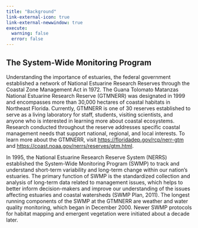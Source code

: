---
title: "Background"
link-external-icon: true
link-external-newwindow: true
execute:
  warning: false
  error: false
---

## The System-Wide Monitoring Program

Understanding the importance of estuaries, the federal government established a network of National Estuarine Research Reserves through the Coastal Zone Management Act in 1972. The Guana Tolomato Matanzas National Estuarine Research Reserve (GTMNERR) was designated in 1999 and encompasses more than 30,000 hectares of coastal habitats in Northeast Florida. Currently, GTMNERR is one of 30 reserves established to serve as a living laboratory for staff, students, visiting scientists, and anyone who is interested in learning more about coastal ecosystems. Research conducted throughout the reserve addresses specific coastal management needs that support national, regional, and local interests. To learn more about the GTMNERR, visit <https://floridadep.gov/rcp/nerr-gtm> and <https://coast.noaa.gov/nerrs/reserves/gtm.html>.

In 1995, the National Estuarine Research Reserve System (NERRS) established the System-Wide Monitoring Program (SWMP) to track and understand short-term variability and long-term change within our nation's estuaries. The primary function of SWMP is the standardized collection and analysis of long-term data related to management issues, which helps to better inform decision-makers and improve our understanding of the issues affecting estuaries and coastal watersheds (SWMP Plan, 2011). The longest running components of the SWMP at the GTMNERR are weather and water quality monitoring, which began in December 2000. Newer SWMP protocols for habitat mapping and emergent vegetation were initiated about a decade later.

